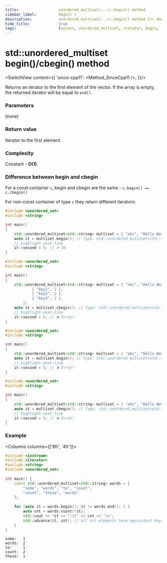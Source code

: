 ```yaml
---
title:					unordered_multiset<...>::begin() method
sidebar_label:			begin( )
description:			unordered_multiset<...>::begin() method C++ documentation
hide_title:				true
tags:					[access, unordered_multiset, iterator, begin, front]
---
```



<!-- Terms -->

<!----------------- Codes ---------------------->

<!-- begin() -->

# std::unordered_multiset begin()/cbegin() method

<SwitchView content={{
        'since-cpp11': <Method_SinceCpp11 />,
    }}/>

Returns an <Tooltip title={Term_ContAlias_Iterator}>iterator</Tooltip> to the first element of the vector.
If the array is empty, the returned iterator will be equal to `end()`.

### Parameters

(none)

### Return value

Iterator to the first element.

### Complexity

Constant - **O(1)**.

### Difference between begin and cbegin

For a const container `c`, begin and cbegin are the same - `c.begin() == c.cbegin()`

For non-const container of type `c` they return different iterators:

<Tabs>
<TabItem value="non-const-container" label="Non const container" default>

<Tabs>
<TabItem value="begin" label="begin" default>

```cpp
#include <unordered_set>
#include <string>

int main()
{
	std::unordered_multiset<std::string> multiset = { "abc", "Hello World!", "abc", "asd" };
    auto it = multiset.begin(); // Type: std::unordered_multiset<std::string>::iterator
    // highlight-next-line
    it->second = 5; // ✔ Ok
}
```

</TabItem>
<TabItem value="cbegin" label="cbegin" default>

```cpp
#include <unordered_set>
#include <string>

int main()
{
	std::unordered_multiset<std::string> multiset = { "abc", "Hello World!", "abc", "asd" };
			{ "key1", 1 },
			{ "key2", 2 },
			{ "key3", 3 },
		};
    auto it = multiset.cbegin(); // Type: std::unordered_multiset<std::string>::const_iterator    
    // highlight-next-line
    it->second = 5; // ❌ Error! 
}
```

</TabItem>
</Tabs>

</TabItem>
<TabItem value="const-container" label="Const container">

<Tabs>
<TabItem value="begin" label="begin" default>

```cpp
#include <unordered_set>
#include <string>

int main()
{
	std::unordered_multiset<std::string> multiset = { "abc", "Hello World!", "abc", "asd" };
    auto it = multiset.begin(); // Type: std::unordered_multiset<std::string>::const_iterator
    // highlight-next-line
    it->second = 5; // ❌ Error! 
}
```

</TabItem>
<TabItem value="cbegin" label="cbegin" default>

```cpp
#include <unordered_set>
#include <string>

int main()
{
	std::unordered_multiset<std::string> multiset = { "abc", "Hello World!", "abc", "asd" };
    auto it = multiset.cbegin(); // Type: std::unordered_multiset<std::string>::const_iterator
    // highlight-next-line
    it->second = 5; // ❌ Error! 
}
```

</TabItem>
</Tabs>

</TabItem>
</Tabs>

### Example

<Columns columns={['8fr', '4fr']}>
<div>

```cpp title='Main.cpp' showLineNumbers
#include <iostream>
#include <iterator>
#include <string>
#include <unordered_set>
 
int main() {
    const std::unordered_multiset<std::string> words = {
        "some", "words", "to", "count",
        "count", "these", "words"
    };
 
    for (auto it = words.begin(); it != words.end(); ) {
        auto cnt = words.count(*it);
        std::cout << *it << ":\t" << cnt << '\n';
        std::advance(it, cnt); // all cnt elements have equivalent keys
    }
}
```

</div>
<div>

```plaintext title="Possible Output"
some:   1
words:  2
to:     1
count:  2
these:  1
```

</div>
</Columns>
